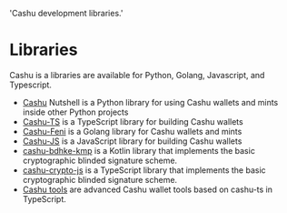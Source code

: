   'Cashu development libraries.'

# Libraries

Cashu is a libraries are available for Python, Golang, Javascript, and Typescript. 

- [Cashu](https://github.com/cashubtc/cashu) Nutshell is a Python library for using Cashu wallets and mints inside other Python projects
- [Cashu-TS](https://github.com/cashubtc/cashu-ts) is a TypeScript library for building Cashu wallets
- [Cashu-Feni](https://github.com/cashubtc/cashu-feni) is a Golang library for Cashu wallets and mints
- [Cashu-JS](https://github.com/cashubtc/cashu-js) is a JavaScript library for building Cashu wallets
- [cashu-bdhke-kmp](https://github.com/gandlafbtc/cashu-bdhke-kmp) is a Kotlin library that implements the basic cryptographic blinded signature scheme.
- [cashu-crypto-js](https://github.com/gandlafbtc/cashu-crypto-js) is a TypeScript library that implements the basic cryptographic blinded signature scheme.
- [Cashu tools](https://github.com/gandlafbtc/cashu-tools) are advanced Cashu wallet tools based on cashu-ts in TypeScript.
